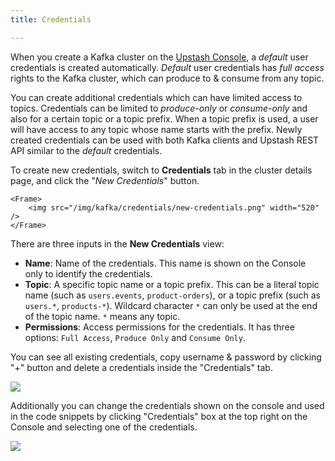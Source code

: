 ```yaml
---
title: Credentials

---
```


When you create a Kafka cluster on the
[Upstash Console](https://console.upstash.com), a _default_ user credentials is
created automatically. _Default_ user credentials has _full access_ rights to
the Kafka cluster, which can produce to & consume from any topic.

You can create additional credentials which can have limited access to topics.
Credentials can be limited to _produce-only_ or _consume-only_ and also for a
certain topic or a topic prefix. When a topic prefix is used, a user will have
access to any topic whose name starts with the prefix. Newly created credentials
can be used with both Kafka clients and Upstash REST API similar to the
_default_ credentials.

To create new credentials, switch to **Credentials** tab in the cluster details
page, and click the "_New Credentials_" button.

    <Frame>
        <img src="/img/kafka/credentials/new-credentials.png" width="520" />
    </Frame>

There are three inputs in the **New Credentials** view:

- **Name**: Name of the credentials. This name is shown on the Console only to
  identify the credentials.
- **Topic**: A specific topic name or a topic prefix. This can be a literal
  topic name (such as `users.events`, `product-orders`), or a topic prefix (such
  as `users.*`, `products-*`). Wildcard character `*` can only be used at the
  end of the topic name. `*` means any topic.
- **Permissions**: Access permissions for the credentials. It has three options:
  `Full Access`, `Produce Only` and `Consume Only`.

You can see all existing credentials, copy username & password by clicking "+"
button and delete a credentials inside the "Credentials" tab.

<Frame><img src="/img/kafka/credentials/credentials.png"/></Frame>

Additionally you can change the credentials shown on the console and used in the
code snippets by clicking "Credentials" box at the top right on the Console and
selecting one of the credentials.

<Frame><img src="/img/kafka/credentials/credentials-switch.png"/></Frame>
